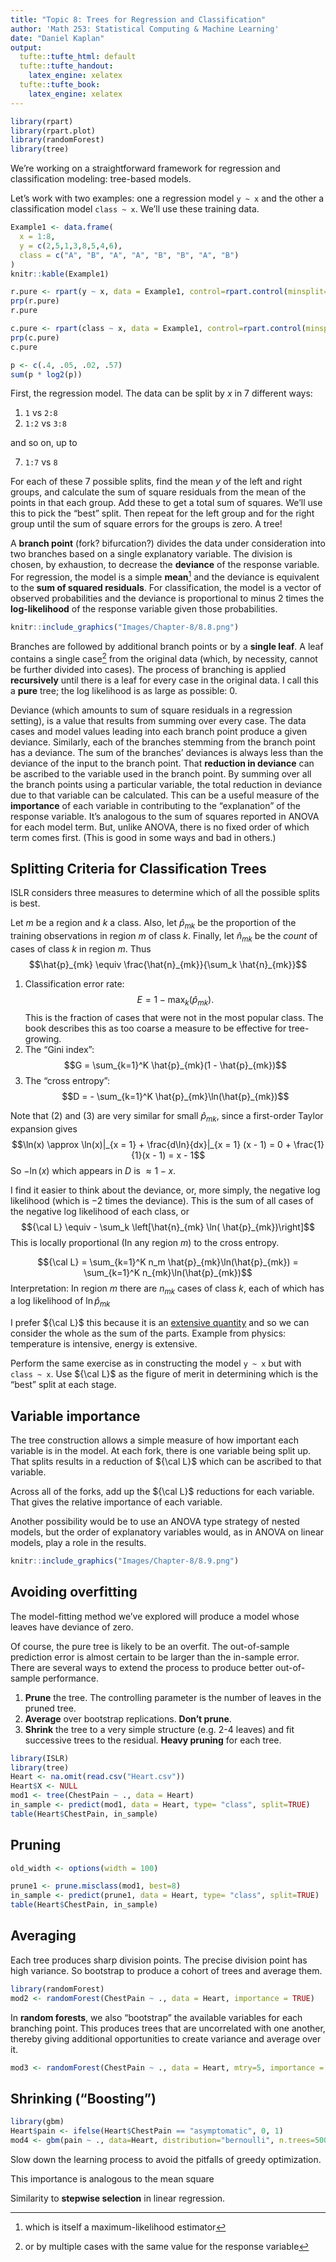```yaml
---
title: "Topic 8: Trees for Regression and Classification"
author: 'Math 253: Statistical Computing & Machine Learning'
date: "Daniel Kaplan"
output:
  tufte::tufte_html: default
  tufte::tufte_handout:
    latex_engine: xelatex
  tufte::tufte_book:
    latex_engine: xelatex
---
```


```r
library(rpart)
library(rpart.plot)
library(randomForest)
library(tree)
```

We're working on a straightforward framework for regression and classification modeling: tree-based models.



Let's work with two examples: one a regression model `y ~ x` and the other a classification model `class ~ x`. We'll use these training data.

```r
Example1 <- data.frame(
  x = 1:8,
  y = c(2,5,1,3,8,5,4,6),
  class = c("A", "B", "A", "A", "B", "B", "A", "B")
)
knitr::kable(Example1)

```

```r
r.pure <- rpart(y ~ x, data = Example1, control=rpart.control(minsplit=2, cp=0))
prp(r.pure)
r.pure
```

```r
c.pure <- rpart(class ~ x, data = Example1, control=rpart.control(minsplit=2, cp=0))
prp(c.pure)
c.pure
```

```r
p <- c(.4, .05, .02, .57)
sum(p * log2(p))

```

First, the regression model. The data can be split by $x$ in 7 different ways: 

1. `1` vs `2:8`     
2. `1:2` vs `3:8`   

and so on, up to

7. `1:7` vs `8`

For each of these 7 possible splits, find the mean $y$ of the left and right groups, and calculate the sum of square residuals from the mean of the points in that each group. Add these to get a total sum of squares. We'll use this to pick the "best" split. Then repeat for the left group and for the right group until the sum of square errors for the groups is zero. A tree!

A **branch point** (fork? bifurcation?) divides the data under consideration into two branches based on a single explanatory variable.  The division is chosen, by exhaustion, to decrease the **deviance** of the response variable. For regression, the model is a simple **mean**^[which is itself a maximum-likelihood estimator] and the deviance is equivalent to the **sum of squared residuals**.  For classification, the model is a vector of observed probabilities and the deviance is proportional to minus 2 times the **log-likelihood** of the response variable given those probabilities.

```r
knitr::include_graphics("Images/Chapter-8/8.8.png")
```

Branches are followed by additional branch points or by a **single leaf**.  A leaf contains a single case^[or by multiple cases with the same value for the response variable] from the original data (which, by necessity, cannot be further divided into cases). The process of branching is applied **recursively** until there is a leaf for every case in the original data.  I call this a **pure** tree; the log likelihood is as large as possible: 0.

Deviance (which amounts to sum of square residuals in a regression setting), is a value that results from summing over every case.  The data cases and model values leading into each branch point produce a given deviance.  Similarly, each of the branches stemming from the branch point has a deviance. The sum of the branches' deviances is always less than the deviance of the input to the branch point.  That **reduction in deviance** can be ascribed to the variable used in the branch point.  By summing over all the branch points using a particular variable, the total reduction in deviance due to that variable can be calculated.  This can be a useful measure of the **importance** of each variable in contributing to the "explanation" of the response variable.  It's analogous to the sum of squares reported in ANOVA for each model term.  But, unlike ANOVA, there is no fixed order of which term comes first. (This is good in some ways and bad in others.)

## Splitting Criteria for Classification Trees

ISLR considers three measures to determine which of all the possible splits is best.

Let $m$ be a region and $k$ a class. Also, let $\hat{p}_{mk}$ be the proportion of the training observations in region $m$ of class $k$. Finally, let $\hat{n}_{mk}$ be the *count* of cases of class $k$ in region $m$. Thus $$\hat{p}_{mk} \equiv \frac{\hat{n}_{mk}}{\sum_k \hat{n}_{mk}}$$

1. Classification error rate: $$E = 1 - \max_k(\hat{p}_{mk}).$$ This is the fraction of cases that were not in the most popular class.  The book describes this as too coarse a measure to be effective for tree-growing.
2. The "Gini index": $$G = \sum_{k=1}^K \hat{p}_{mk}(1 - \hat{p}_{mk})$$
3. The "cross entropy": $$D = - \sum_{k=1}^K \hat{p}_{mk}\ln(\hat{p}_{mk})$$

Note that (2) and (3) are very similar for small $\hat{p}_{mk}$, since a first-order Taylor expansion gives
$$\ln(x) \approx \ln(x)|_{x = 1} + \frac{d\ln}{dx}|_{x = 1} (x - 1) = 0  + \frac{1}{1}(x - 1) = x - 1$$ So $-\ln(x)$ which appears in $D$ is $\approx 1 - x$.

I find it easier to think about the deviance, or, more simply, the negative log likelihood (which is $-2$ times the deviance). This is the sum of all cases of the negative log likelihood of each class, or $${\cal L} \equiv - \sum_k \left[\hat{n}_{mk} \ln( \hat{p}_{mk})\right]$$ This is locally proportional (In any region $m$) to the cross entropy.

$${\cal L} = \sum_{k=1}^K n_m \hat{p}_{mk}\ln(\hat{p}_{mk}) = \sum_{k=1}^K n_{mk}\ln(\hat{p}_{mk})$$
Interpretation: In region $m$ there are $n_{mk}$ cases of class $k$, each of which has a log likelihood of $\ln{\hat{p}_{mk}}$

I prefer ${\cal L}$ this because it is an [extensive quantity](https://en.wikipedia.org/wiki/Intensive_and_extensive_properties) and so we can consider the whole as the sum of the parts.  Example from physics: temperature is intensive, energy is extensive.

Perform the same exercise as in constructing the model `y ~ x` but with `class ~ x`. Use ${\cal L}$ as the figure of merit in determining which is the "best" split at each stage.

## Variable importance

The tree construction allows a simple measure of how important each variable is in the model. At each fork, there is one variable being split up. That splits results in a reduction of ${\cal L}$ which can be ascribed to that variable.

Across all of the forks, add up the ${\cal L}$ reductions for each variable. That gives the relative importance of each variable.

Another possibility would be to use an ANOVA type strategy of nested models, but the order of explanatory variables would, as in ANOVA on linear models, play a role in the results.


```r
knitr::include_graphics("Images/Chapter-8/8.9.png")
```

## Avoiding overfitting

The model-fitting method we've explored will produce a model whose leaves have deviance of zero.

Of course, the pure tree is likely to be an overfit.  The out-of-sample prediction error is almost certain to be larger than the in-sample error.  There are several ways to extend the process to produce better out-of-sample performance.

1. **Prune** the tree. The controlling parameter is the number of leaves in the pruned tree.
2. **Average** over bootstrap replications.  **Don't prune**.
3. **Shrink** the tree to a very simple structure (e.g. 2-4 leaves) and fit successive trees to the residual. **Heavy pruning** for each tree.

```r
library(ISLR)
library(tree)
Heart <- na.omit(read.csv("Heart.csv"))
Heart$X <- NULL
mod1 <- tree(ChestPain ~ ., data = Heart)
in_sample <- predict(mod1, data = Heart, type= "class", split=TRUE)
table(Heart$ChestPain, in_sample)
```

## Pruning

```r
old_width <- options(width = 100)
```

```r
prune1 <- prune.misclass(mod1, best=8)
in_sample <- predict(prune1, data = Heart, type= "class", split=TRUE)
table(Heart$ChestPain, in_sample)
```

## Averaging

Each tree produces sharp division points.  The precise division point has high variance.  So bootstrap to produce a cohort of trees and average them.

```r
library(randomForest)
mod2 <- randomForest(ChestPain ~ ., data = Heart, importance = TRUE)

```

In **random forests**, we also "bootstrap" the available variables for each branching point. This produces trees that are uncorrelated with one another, thereby giving additional opportunities to create variance and average over it.

```r
mod3 <- randomForest(ChestPain ~ ., data = Heart, mtry=5, importance = TRUE)
```

## Shrinking  ("Boosting")



```r
library(gbm)
Heart$pain <- ifelse(Heart$ChestPain == "asymptomatic", 0, 1)
mod4 <- gbm(pain ~ ., data=Heart, distribution="bernoulli", n.trees=5000, interaction.depth = 4)
```


Slow down the learning process to avoid the pitfalls of greedy optimization.

This importance is analogous to the mean square 

Similarity to **stepwise selection** in linear regression.


